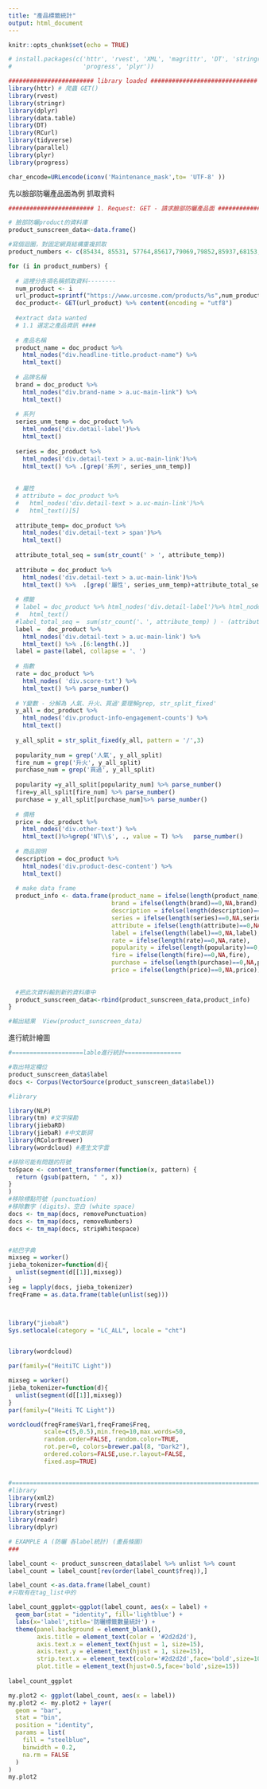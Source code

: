 ```yaml
---
title: "產品標籤統計"
output: html_document
---
```


```r
knitr::opts_chunk$set(echo = TRUE)
```


```r
# install.packages(c('httr', 'rvest', 'XML', 'magrittr', 'DT', 'stringr', 'jsonlite', 'RCurl','data.table',
#                    'progress', 'plyr'))

######################## library loaded ##############################
library(httr) # 爬蟲 GET()
library(rvest)
library(stringr) 
library(dplyr)
library(data.table)
library(DT)
library(RCurl)
library(tidyverse)
library(parallel)
library(plyr)
library(progress)

char_encode=URLencode(iconv('Maintenance_mask',to= 'UTF-8' ))
```

先以臉部防曬產品面為例
抓取資料

```r
######################## 1. Request: GET - 請求臉部防曬產品面 ##############################]

# 臉部防曬product的資料庫
product_sunscreen_data<-data.frame()

#寫個迴圈，對固定網頁結構重複抓取
product_numbers <- c(85434, 85531, 57764,85617,79069,79852,85937,68153,21546,86219)

for (i in product_numbers) {
  
  # 這裡分各項名稱抓取資料--------
  num_product <- i
  url_product=sprintf("https://www.urcosme.com/products/%s",num_product)
  doc_product<- GET(url_product) %>% content(encoding = "utf8")
  
  #extract data wanted
  # 1.1 選定之產品資訊 ####
  
  # 產品名稱
  product_name = doc_product %>% 
    html_nodes("div.headline-title.product-name") %>% 
    html_text()
  
  # 品牌名稱
  brand = doc_product %>% 
    html_nodes("div.brand-name > a.uc-main-link") %>% 
    html_text()
  
  # 系列
  series_unm_temp = doc_product %>% 
    html_nodes('div.detail-label')%>% 
    html_text()
  
  series = doc_product %>% 
    html_nodes('div.detail-text > a.uc-main-link')%>% 
    html_text() %>% .[grep('系列', series_unm_temp)]
  
  
  # 屬性
  # attribute = doc_product %>% 
  #   html_nodes('div.detail-text > a.uc-main-link')%>% 
  #   html_text()[5]
  
  attribute_temp= doc_product %>% 
    html_nodes('div.detail-text > span')%>% 
    html_text()
  
  attribute_total_seq = sum(str_count(' > ', attribute_temp))
  
  attribute = doc_product %>% 
    html_nodes('div.detail-text > a.uc-main-link')%>% 
    html_text() %>%  .[grep('屬性', series_unm_temp)+attribute_total_seq]
  
  # 標籤
  # label = doc_product %>% html_nodes('div.detail-label')%>% html_node("#系列") 
  #   html_text()
  #label_total_seq =  sum(str_count('、', attribute_temp) ) - (attribute_total_seq+ 3) - 1
  label =  doc_product %>% 
    html_nodes('div.detail-text > a.uc-main-link') %>% 
    html_text() %>% .[6:length(.)]
  label = paste(label, collapse = '、')
  
  # 指數
  rate = doc_product %>%
    html_nodes( 'div.score-txt') %>% 
    html_text() %>% parse_number()
  
  # Y變數 - 分解為 人氣、升火、買過'要理解grep, str_split_fixed'
  y_all = doc_product %>%
    html_nodes('div.product-info-engagement-counts') %>% 
    html_text()
  
  y_all_split = str_split_fixed(y_all, pattern = '/',3)
  
  popularity_num = grep('人氣', y_all_split)
  fire_num = grep('升火', y_all_split)
  purchase_num = grep('買過', y_all_split)
  
  popularity =y_all_split[popularity_num] %>% parse_number()
  fire=y_all_split[fire_num] %>% parse_number()
  purchase = y_all_split[purchase_num]%>% parse_number()
  
  # 價格
  price = doc_product %>%
    html_nodes('div.other-text') %>% 
    html_text()%>%grep('NT\\$', ., value = T) %>%   parse_number()
  
  # 商品說明
  description = doc_product %>%
    html_nodes('div.product-desc-content') %>% 
    html_text()
  
  # make data frame
  product_info <- data.frame(product_name = ifelse(length(product_name)==0,NA,product_name), 
                             brand = ifelse(length(brand)==0,NA,brand), 
                             description = ifelse(length(description)==0,NA,description), 
                             series = ifelse(length(series)==0,NA,series),
                             attribute = ifelse(length(attribute)==0,NA,attribute),
                             label = ifelse(length(label)==0,NA,label),
                             rate = ifelse(length(rate)==0,NA,rate),
                             popularity = ifelse(length(popularity)==0,NA,popularity),
                             fire = ifelse(length(fire)==0,NA,fire),
                             purchase = ifelse(length(purchase)==0,NA,purchase),
                             price = ifelse(length(price)==0,NA,price))
  
  
  #把此次資料輸到新的資料庫中
  product_sunscreen_data<-rbind(product_sunscreen_data,product_info)  
}

#輸出結果  View(product_sunscreen_data)
```

進行統計繪圖
```r
#====================lable進行統計================

#取出特定欄位 
product_sunscreen_data$label
docs <- Corpus(VectorSource(product_sunscreen_data$label))

#library

library(NLP)
library(tm) #文字探勘
library(jiebaRD)
library(jiebaR) #中文斷詞 
library(RColorBrewer)
library(wordcloud) #產生文字雲

#移除可能有問題的符號
toSpace <- content_transformer(function(x, pattern) {
  return (gsub(pattern, " ", x))
}
)
#移除標點符號 (punctuation)
#移除數字 (digits)、空白 (white space)
docs <- tm_map(docs, removePunctuation)
docs <- tm_map(docs, removeNumbers)
docs <- tm_map(docs, stripWhitespace)


#結巴字典
mixseg = worker()
jieba_tokenizer=function(d){
  unlist(segment(d[[1]],mixseg))
}
seg = lapply(docs, jieba_tokenizer)
freqFrame = as.data.frame(table(unlist(seg)))



library("jiebaR")
Sys.setlocale(category = "LC_ALL", locale = "cht")


library(wordcloud)

par(family=("HeitiTC Light"))

mixseg = worker()
jieba_tokenizer=function(d){
  unlist(segment(d[[1]],mixseg))
}
par(family=("Heiti TC Light"))

wordcloud(freqFrame$Var1,freqFrame$Freq,
          scale=c(5,0.5),min.freq=10,max.words=50,
          random.order=FALSE, random.color=TRUE, 
          rot.per=0, colors=brewer.pal(8, "Dark2"),
          ordered.colors=FALSE,use.r.layout=FALSE,
          fixed.asp=TRUE)


#===========================================================================
#library
library(xml2)
library(rvest)
library(stringr)
library(readr)
library(dplyr)

# EXAMPLE A (防曬 各label統計) (畫長條圖)
###

label_count <- product_sunscreen_data$label %>% unlist %>% count 
label_count = label_count[rev(order(label_count$freq)),]

label_count <-as.data.frame(label_count)
#只取有在tag_list中的

label_count_ggplot<-ggplot(label_count, aes(x = label) + 
  geom_bar(stat = "identity", fill='lightblue') + 
  labs(x='label',title='防曬標籤數量統計') + 
  theme(panel.background = element_blank(),
        axis.title = element_text(color = '#2d2d2d'),
        axis.text.x = element_text(hjust = 1, size=15),
        axis.text.y = element_text(hjust = 1, size=15),
        strip.text.x = element_text(color='#2d2d2d',face='bold',size=10),
        plot.title = element_text(hjust=0.5,face='bold',size=15))
  
label_count_ggplot

my.plot2 <- ggplot(label_count, aes(x = label))
my.plot2 <- my.plot2 + layer(
  geom = "bar",
  stat = "bin",
  position = "identity",
  params = list(
    fill = "steelblue",
    binwidth = 0.2,
    na.rm = FALSE
  )
)
my.plot2

```

